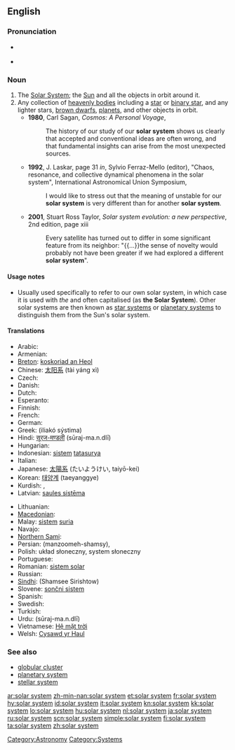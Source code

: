 {{also|Solar System}}
==English==
{{wikipedia}}

===Pronunciation===
* {{a|UK}} {{IPA|/ˈsəʊl.ə ˌsɪs.təm/}}
* {{a|US}} {{IPA|/ˈsoʊ.lɚ ˌsɪs.təm/}}

===Noun===
{{en-noun|sg=[[solar]] [[system]]}}

# The [[Solar System]]; the [[Sun]] and all the objects in orbit around it.
# Any collection of [[heavenly bodies]] including a [[star]] or [[binary star]], and any lighter stars, [[brown dwarf]]s, [[planet]]s, and other objects in orbit.
#* '''1980''', Carl Sagan, ''Cosmos: A Personal Voyage'',
#*: The history of our study of our '''solar system''' shows us clearly that accepted and conventional ideas are often wrong, and that fundamental insights can arise from the most unexpected sources.
#* '''1992''', J. Laskar, page 31 ''in'', Sylvio Ferraz-Mello (editor), "Chaos, resonance, and collective dynamical phenomena in the solar system", International Astronomical Union Symposium,
#*: I would like to stress out that the meaning of unstable for our '''solar system''' is very different than for another '''solar system'''.
#* '''2001''', Stuart Ross Taylor, ''Solar system evolution: a new perspective'', 2nd edition, page xiii
#*: Every satellite has turned out to differ in some significant feature from its neighbor: "{{...}}the sense of novelty would probably not have been greater if we had explored a different '''solar system'''".

====Usage notes====
* Usually used specifically to refer to our own solar system, in which case it is used with ''the'' and often capitalised (as '''the Solar System''').  Other solar systems are then known as [[star system]]s or [[planetary system]]s to distinguish them from the Sun's solar system.

====Translations====
{{trans-top|the Solar System}}
* Arabic: {{t-|ar|منظومة شمسية|f}}
* Armenian: {{t|hy|Արեգակնային համակարգ|tr=Aregaknayin hamakarg|sc=Armn}}
* [[Breton]]: [[koskoriad an Heol]] {{m}}
* Chinese: [[太阳系]] (tài yáng xì)
* Czech: {{t+|cs|sluneční soustava|f}}
* Danish: {{t|da|Solsystemet}}
* Dutch: {{t+|nl|zonnestelsel|n}}
* Esperanto: {{t+|eo|sunsistemo|xs=Esperanto}}
* Finnish: {{t+|fi|aurinkokunta}}
* French: {{t+|fr|système solaire|m}}
* German: {{t+|de|Sonnensystem|n}}
* Greek: {{t+|el|ηλιακό σύστημα|n}} (iliakó sýstima)
* Hindi: [[सूरज-मण्डली]] (sūraj-ma.n.dlī) {{f}}
* Hungarian: {{t+|hu|naprendszer}}
* Indonesian: [[sistem]] [[tatasurya]]
* Italian: {{t+|it|sistema solare|m}}
* Japanese: [[太陽系]] (たいようけい, taiyō-kei)
* Korean: [[태양계]] (taeyanggye)
* Kurdish: {{t+|ku|pergala rojê|f}}, {{t+|ku|sîstema rojê|f}}
* Latvian: [[saules sistēma]] {{f}}
{{trans-mid}}
* Lithuanian: {{t+|lt|Saulės sistema|f|xs=Lithuanian}}
* [[Macedonian]]: {{t|mk|сончев систем|m|tr=sónčev sístem}}
* Malay: [[sistem]] [[suria]]
* Navajo: {{tø|nv|Yágháhookáán biiʼ Hólónígíí}}
* [[Northern Sami]]: {{tø|se|Beaivvášgoddi}}
* Persian: {{fa-Arab|[[منظومه شمسی]]}} (manzoomeh-shamsy), {{fa-Arab|[[سامانه خورشیدی]]}}
* Polish: układ słoneczny, system słoneczny {{m}}
* Portuguese: {{t+|pt|sistema solar|m}}
* Romanian: [[sistem solar]] {{n}}
* Russian: {{t+|ru|Солнечная система|f}}
* [[Sindhi]]: {{sd-Arab|[[شَمسِي سِرِشتو]]}} (Shamsee Sirishtow) {{m}}
* Slovene: [[sončni sistem]] {{m}}
* Spanish: {{t+|es|sistema solar|m}}
* Swedish: {{t+|sv|solsystem|n}}
* Turkish: {{t+|tr|güneş sistemi}}
* Urdu: {{ur-Arab|[[سورج منڈلی]]}} (sūraj-ma.n.dlī) {{f}}
* Vietnamese: [[Hệ mặt trời]]
* Welsh: [[Cysawd yr Haul]]
{{trans-bottom}}

{{trans-top|any collection of heavenly bodies orbiting a star}}
{{trans-mid}}
{{trans-bottom}}

===See also===
* [[globular cluster]]
* [[planetary system]]
* [[stellar system]]

[[Category:Astronomy]]
[[Category:Systems]]

[[ar:solar system]]
[[zh-min-nan:solar system]]
[[et:solar system]]
[[fr:solar system]]
[[hy:solar system]]
[[id:solar system]]
[[it:solar system]]
[[kn:solar system]]
[[kk:solar system]]
[[lo:solar system]]
[[hu:solar system]]
[[nl:solar system]]
[[ja:solar system]]
[[ru:solar system]]
[[scn:solar system]]
[[simple:solar system]]
[[fi:solar system]]
[[ta:solar system]]
[[zh:solar system]]